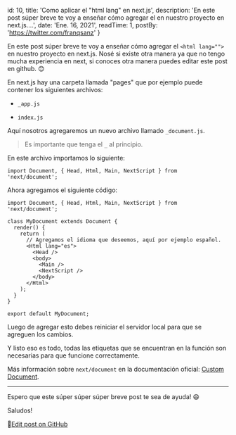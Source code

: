 
  id: 10,
  title: 'Como aplicar el "html lang" en next.js',
  description: 'En este post súper breve te voy a enseñar cómo agregar el <html lang=""> en nuestro proyecto en next.js....',
  date: 'Ene. 16, 2021',
  readTime: 1,
  postBy: 'https://twitter.com/franqsanz'
}


En este post súper breve te voy a enseñar cómo agregar el `<html lang="">` en nuestro proyecto en next.js.
Nosé si existe otra manera ya que no tengo mucha experiencia en next, si conoces otra manera puedes editar este post en github. 😊

En next.js hay una carpeta llamada "pages" que por ejemplo puede contener los siguientes archivos:

* `_app.js`

* `index.js`

Aquí nosotros agregaremos un nuevo archivo llamado `_document.js`.

> Es importante que tenga el `_` al principio.

En este archivo importamos lo siguiente:

```JS
import Document, { Head, Html, Main, NextScript } from 'next/document';
```

Ahora agregamos el siguiente código:

```JS
import Document, { Head, Html, Main, NextScript } from 'next/document';

class MyDocument extends Document {
  render() {
    return (
      // Agregamos el idioma que deseemos, aquí por ejemplo español.
      <Html lang="es">
        <Head />
        <body>
          <Main />
          <NextScript />
        </body>
      </Html>
    );
  }
}

export default MyDocument;
```

Luego de agregar esto debes reiniciar el servidor local para que se agreguen los cambios.

Y listo eso es todo, todas las etiquetas que se encuentran en la función son necesarias para que funcione correctamente.

Más información sobre `next/document` en la documentación oficial: [Custom Document](https://nextjs.org/docs/advanced-features/custom-document).

---

Espero que este súper súper súper breve post te sea de ayuda! 😄

Saludos!

📝[Edit post on GitHub](https://github.com/Franqsanz/GDevTown/blob/main/pages/blog/como-aplicar-el-html-lang-en-next-js/index.mdx)